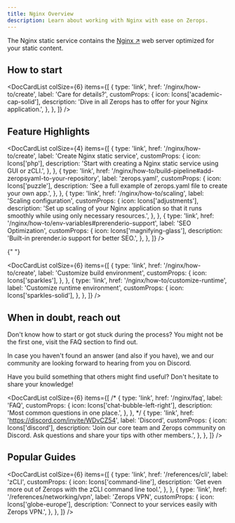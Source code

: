 ```yaml
---
title: Nginx Overview
description: Learn about working with Nginx with ease on Zerops.
---
```



The Nginx static service contains the [Nginx ↗](https://nginx.org/) web server optimized for your static content.

## How to start

<DocCardList
  colSize={6}
  items={[
    {
      type: 'link',
      href: '/nginx/how-to/create',
      label: 'Care for details?',
      customProps: {
        icon: Icons['academic-cap-solid'],
        description:
          'Dive in all Zerops has to offer for your Nginx application.',
      },
    },
  ]}
/>

## Feature Highlights

<DocCardList
  colSize={4}
  items={[
    {
      type: 'link',
      href: '/nginx/how-to/create',
      label: 'Create Nginx static service',
      customProps: {
        icon: Icons['php'],
        description:
          'Start with creating a Nginx static service using GUI or zCLI.',
      },
    },
    {
      type: 'link',
      href: '/nginx/how-to/build-pipeline#add-zeropsyaml-to-your-repository',
      label: 'zerops.yaml',
      customProps: {
        icon: Icons['puzzle'],
        description:
          'See a full example of zerops.yaml file to create your own app.',
      },
    },
    {
      type: 'link',
      href: '/nginx/how-to/scaling',
      label: 'Scaling configuration',
      customProps: {
        icon: Icons['adjustments'],
        description:
          'Set up scaling of your Nginx application so that it runs smoothly while using only necessary resources.',
      },
    },
    {
      type: 'link',
      href: '/nginx/how-to/env-variables#prerenderio-support',
      label: 'SEO Optimization',
      customProps: {
        icon: Icons['magnifying-glass'],
        description: 'Built-in prerender.io support for better SEO.',
      },
    },
  ]}
/>

{" "}

<DocCardList
  colSize={6}
  items={[
    {
      type: 'link',
      href: '/nginx/how-to/create',
      label: 'Customize build environment',
      customProps: {
        icon: Icons['sparkles'],
      },
    },
    {
      type: 'link',
      href: '/nginx/how-to/customize-runtime',
      label: 'Customize runtime environment',
      customProps: {
        icon: Icons['sparkles-solid'],
      },
    },
  ]}
/>

## When in doubt, reach out

Don't know how to start or got stuck during the process? You might not be the first one, visit the FAQ section to find out.

In case you haven't found an answer (and also if you have), we and our community are looking forward to hearing from you on Discord.

Have you build something that others might find useful? Don't hesitate to share your knowledge!

<DocCardList
  colSize={6}
  items={[
    /* {
      type: 'link',
      href: '/nginx/faq',
      label: 'FAQ',
      customProps: {
        icon: Icons['chat-bubble-left-right'],
        description: 'Most common questions in one place.',
      },
    }, */
    {
      type: 'link',
      href: 'https://discord.com/invite/WDvCZ54',
      label: 'Discord',
      customProps: {
        icon: Icons['discord'],
        description:
          'Join our core team and Zerops community on Discord. Ask questions and share your tips with other members.',
      },
    },
  ]}
/>

## Popular Guides

<DocCardList
  colSize={6}
  items={[
    {
      type: 'link',
      href: '/references/cli',
      label: 'zCLI',
      customProps: {
        icon: Icons['command-line'],
        description:
          'Get even more out of Zerops with the zCLI command line tool.',
      },
    },
    {
      type: 'link',
      href: '/references/networking/vpn',
      label: 'Zerops VPN',
      customProps: {
        icon: Icons['globe-europe'],
        description: 'Connect to your services easily with Zerops VPN.',
      },
    },
  ]}
/>
